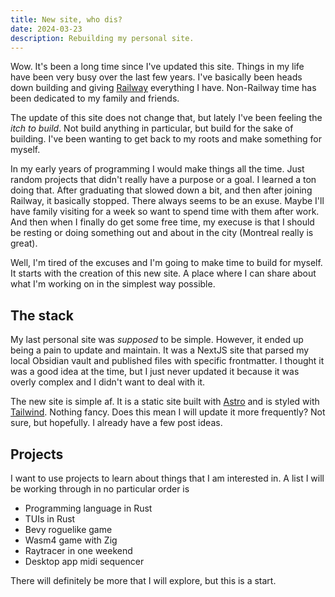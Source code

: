 ```yaml
---
title: New site, who dis?
date: 2024-03-23
description: Rebuilding my personal site.
---
```


Wow. It's been a long time since I've updated this site. Things in my life have
been very busy over the last few years. I've basically been heads down building
and giving [Railway](https://railway.app) everything I have. Non-Railway time
has been dedicated to my family and friends. 

The update of this site does not change that, but lately I've been feeling the
_itch to build_. Not build anything in particular, but build for the sake of
building. I've been wanting to get back to my roots and make something for
myself. 

In my early years of programming I would make things all the time. Just random
projects that didn't really have a purpose or a goal. I learned a ton doing
that. After graduating that slowed down a bit, and then after joining Railway,
it basically stopped. There always seems to be an exuse. Maybe I'll have family
visiting for a week so want to spend time with them after work. And then when I
finally do get some free time, my execuse is that I should be resting or doing
something out and about in the city (Montreal really is great).

Well, I'm tired of the excuses and I'm going to make time to build for myself.
It starts with the creation of this new site. A place where I can share about
what I'm working on in the simplest way possible.

## The stack

My last personal site was _supposed_ to be simple. However, it ended up being a
pain to update and maintain. It was a NextJS site that parsed my local Obsidian
vault and published files with specific frontmatter. I thought it was a good
idea at the time, but I just never updated it because it was overly complex and
I didn't want to deal with it.

The new site is simple af. It is a static site built with [Astro](https://astro.build/) and is styled with [Tailwind](https://tailwindcss.com). Nothing fancy.
Does this mean I will update it more frequently? Not sure, but hopefully. I already have a few post ideas.

## Projects

I want to use projects to learn about things that I am interested in. A list I will be working through in no particular order is
- Programming language in Rust
- TUIs in Rust
- Bevy roguelike game
- Wasm4 game with Zig
- Raytracer in one weekend
- Desktop app midi sequencer

There will definitely be more that I will explore, but this is a start.
